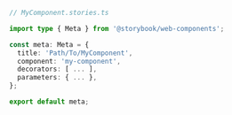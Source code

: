 ```ts
// MyComponent.stories.ts

import type { Meta } from '@storybook/web-components';

const meta: Meta = {
  title: 'Path/To/MyComponent',
  component: 'my-component',
  decorators: [ ... ],
  parameters: { ... },
};

export default meta;
```
